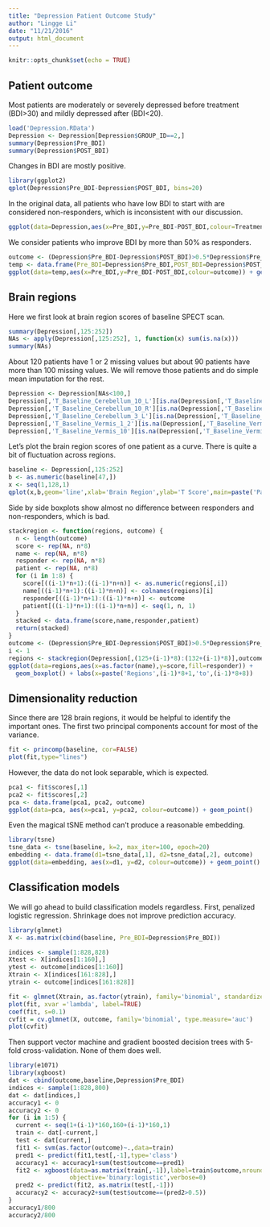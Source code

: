 ```yaml
---
title: "Depression Patient Outcome Study"
author: "Lingge Li"
date: "11/21/2016"
output: html_document
---
```


```r
knitr::opts_chunk$set(echo = TRUE)
```

## Patient outcome

Most patients are moderately or severely depressed before treatment (BDI>30) and mildly depressed after (BDI<20).

```r
load('Depression.RData')
Depression <- Depression[Depression$GROUP_ID==2,]
summary(Depression$Pre_BDI)
summary(Depression$POST_BDI)
```

Changes in BDI are mostly positive.

```r
library(ggplot2)
qplot(Depression$Pre_BDI-Depression$POST_BDI, bins=20)
```

In the original data, all patients who have low BDI to start with are considered non-responders, which is inconsistent with our discussion.

```r
ggplot(data=Depression,aes(x=Pre_BDI,y=Pre_BDI-POST_BDI,colour=Treatment_Response_Depression)) + geom_point()
```

We consider patients who improve BDI by more than 50% as responders.

```r
outcome <- (Depression$Pre_BDI-Depression$POST_BDI)>0.5*Depression$Pre_BDI
temp <- data.frame(Pre_BDI=Depression$Pre_BDI,POST_BDI=Depression$POST_BDI,outcome)
ggplot(data=temp,aes(x=Pre_BDI,y=Pre_BDI-POST_BDI,colour=outcome)) + geom_point()
```

## Brain regions

Here we first look at brain region scores of baseline SPECT scan.

```r
summary(Depression[,125:252])
NAs <- apply(Depression[,125:252], 1, function(x) sum(is.na(x)))
summary(NAs)
```

About 120 patients have 1 or 2 missing values but about 90 patients have more than 100 missing values. We will remove those patients and do simple mean imputation for the rest.

```r
Depression <- Depression[NAs<100,]
Depression[,'T_Baseline_Cerebellum_10_L'][is.na(Depression[,'T_Baseline_Cerebellum_10_L'])] <- mean(Depression[,'T_Baseline_Cerebellum_10_L'], na.rm=TRUE)
Depression[,'T_Baseline_Cerebellum_10_R'][is.na(Depression[,'T_Baseline_Cerebellum_10_R'])] <- mean(Depression[,'T_Baseline_Cerebellum_10_R'], na.rm=TRUE)
Depression[,'T_Baseline_Cerebellum_3_L'][is.na(Depression[,'T_Baseline_Cerebellum_3_L'])] <- mean(Depression[,'T_Baseline_Cerebellum_3_L'], na.rm=TRUE)
Depression[,'T_Baseline_Vermis_1_2'][is.na(Depression[,'T_Baseline_Vermis_1_2'])] <- mean(Depression[,'T_Baseline_Vermis_1_2'], na.rm=TRUE)
Depression[,'T_Baseline_Vermis_10'][is.na(Depression[,'T_Baseline_Vermis_10'])] <- mean(Depression[,'T_Baseline_Vermis_10'], na.rm=TRUE)
```

Let's plot the brain region scores of one patient as a curve. There is quite a bit of fluctuation across regions.

```r
baseline <- Depression[,125:252]
b <- as.numeric(baseline[47,])
x <- seq(1,128,1)
qplot(x,b,geom='line',xlab='Brain Region',ylab='T Score',main=paste('Patient 47'))
```

Side by side boxplots show almost no difference between responders and non-responders, which is bad.

```r
stackregion <- function(regions, outcome) {
  n <- length(outcome)
  score <- rep(NA, n*8)
  name <- rep(NA, n*8)
  responder <- rep(NA, n*8)
  patient <- rep(NA, n*8)
  for (i in 1:8) {
    score[((i-1)*n+1):((i-1)*n+n)] <- as.numeric(regions[,i])
    name[((i-1)*n+1):((i-1)*n+n)] <- colnames(regions)[i]
    responder[((i-1)*n+1):((i-1)*n+n)] <- outcome
    patient[((i-1)*n+1):((i-1)*n+n)] <- seq(1, n, 1)
  }
  stacked <- data.frame(score,name,responder,patient)
  return(stacked)
}
outcome <- (Depression$Pre_BDI-Depression$POST_BDI)>0.5*Depression$Pre_BDI
i <- 1
regions <- stackregion(Depression[,(125+(i-1)*8):(132+(i-1)*8)],outcome)
ggplot(data=regions,aes(x=as.factor(name),y=score,fill=responder)) + 
  geom_boxplot() + labs(x=paste('Regions',(i-1)*8+1,'to',(i-1)*8+8))
```

## Dimensionality reduction

Since there are 128 brain regions, it would be helpful to identify the important ones. The first two principal components account for most of the variance.

```r
fit <- princomp(baseline, cor=FALSE)
plot(fit,type="lines") 
```

However, the data do not look separable, which is expected.

```r
pca1 <- fit$scores[,1]
pca2 <- fit$scores[,2]
pca <- data.frame(pca1, pca2, outcome)
ggplot(data=pca, aes(x=pca1, y=pca2, colour=outcome)) + geom_point()
```

Even the magical tSNE method can't produce a reasonable embedding.

```r
library(tsne)
tsne_data <- tsne(baseline, k=2, max_iter=100, epoch=20)
embedding <- data.frame(d1=tsne_data[,1], d2=tsne_data[,2], outcome)
ggplot(data=embedding, aes(x=d1, y=d2, colour=outcome)) + geom_point()
```

## Classification models

We will go ahead to build classification models regardless. First, penalized logistic regression. Shrinkage does not improve prediction accuracy.

```r
library(glmnet)
X <- as.matrix(cbind(baseline, Pre_BDI=Depression$Pre_BDI))

indices <- sample(1:828,828)
Xtest <- X[indices[1:160],]
ytest <- outcome[indices[1:160]]
Xtrain <- X[indices[161:828],]
ytrain <- outcome[indices[161:828]]

fit <- glmnet(Xtrain, as.factor(ytrain), family='binomial', standardize=FALSE)
plot(fit, xvar ='lambda', label=TRUE)
coef(fit, s=0.1)
cvfit = cv.glmnet(X, outcome, family='binomial', type.measure='auc')
plot(cvfit)
```

Then support vector machine and gradient boosted decision trees with 5-fold cross-validation. None of them does well.

```r
library(e1071)
library(xgboost)
dat <- cbind(outcome,baseline,Depression$Pre_BDI)
indices <- sample(1:828,800)
dat <- dat[indices,]
accuracy1 <- 0
accuracy2 <- 0
for (i in 1:5) {
  current <- seq(1+(i-1)*160,160+(i-1)*160,1)
  train <- dat[-current,]
  test <- dat[current,]
  fit1 <- svm(as.factor(outcome)~.,data=train)
  pred1 <- predict(fit1,test[,-1],type='class')
  accuracy1 <- accuracy1+sum(test$outcome==pred1)
  fit2 <- xgboost(data=as.matrix(train[,-1]),label=train$outcome,nrounds=10,max.depth=5,
                 objective='binary:logistic',verbose=0)
  pred2 <- predict(fit2, as.matrix(test[,-1]))
  accuracy2 <- accuracy2+sum(test$outcome==(pred2>0.5))
}
accuracy1/800
accuracy2/800
```